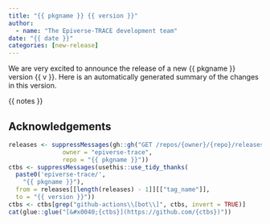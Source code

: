 ```yaml
---
title: "{{ pkgname }} {{ version }}"
author:
  - name: "The Epiverse-TRACE development team"
date: "{{ date }}"
categories: [new-release]
---
```


We are very excited to announce the release of a new {{ pkgname }} version {{ v }}.
Here is an automatically generated summary of the changes in this version.

{{ notes }}

## Acknowledgements

```r
releases <- suppressMessages(gh::gh("GET /repos/{owner}/{repo}/releases", 
               owner = "epiverse-trace",
               repo = "{{ pkgname }}"))
ctbs <- suppressMessages(usethis::use_tidy_thanks(
  paste0('epiverse-trace/', 
    "{{ pkgname }}"), 
  from = releases[[length(releases) - 1]][["tag_name"]], 
  to = "{{ version }}"))
ctbs <- ctbs[grep("github-actions\\[bot\\]", ctbs, invert = TRUE)]
cat(glue::glue("[&#x0040;{ctbs}](https://github.com/{ctbs})"))
```
